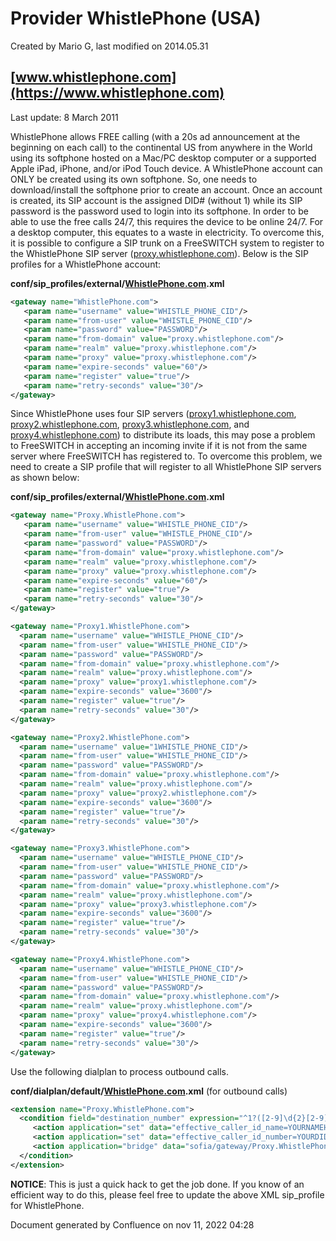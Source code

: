 
# Provider WhistlePhone (USA) 

 Created by  Mario G, last modified on 2014.05.31

## [www.whistlephone.com](https://www.whistlephone.com)

Last update: 8 March 2011

WhistlePhone allows FREE calling (with a 20s ad announcement at the beginning on each call) to the continental US from anywhere in the World using its softphone hosted on a Mac/PC desktop computer or a supported Apple iPad, iPhone, and/or iPod Touch device. A WhistlePhone account can ONLY be created using its own softphone. So, one needs to download/install the softphone prior to create an account. Once an account is created, its SIP account is the assigned DID# (without 1) while its SIP password is the password used to login into its softphone. In order to be able to use the free calls 24/7, this requires the device to be online 24/7\. For a desktop computer, this equates to a waste in electricity. To overcome this, it is possible to configure a SIP trunk on a FreeSWITCH system to register to the WhistlePhone SIP server ([proxy.whistlephone.com](http://proxy.whistlephone.com)). Below is the SIP profiles for a WhistlePhone account:

**conf/sip\_profiles/external/[WhistlePhone.com](http://WhistlePhone.com).xml**

```xml
<gateway name="WhistlePhone.com">
   <param name="username" value="WHISTLE_PHONE_CID"/>
   <param name="from-user" value="WHISTLE_PHONE_CID"/>
   <param name="password" value="PASSWORD"/>
   <param name="from-domain" value="proxy.whistlephone.com"/>
   <param name="realm" value="proxy.whistlephone.com"/>
   <param name="proxy" value="proxy.whistlephone.com"/>
   <param name="expire-seconds" value="60"/>
   <param name="register" value="true"/>
   <param name="retry-seconds" value="30"/>
</gateway>
```

Since WhistlePhone uses four SIP servers ([proxy1.whistlephone.com](http://proxy1.whistlephone.com), [proxy2.whistlephone.com](http://proxy2.whistlephone.com), [proxy3.whistlephone.com](http://proxy3.whistlephone.com), and [proxy4.whistlephone.com](http://proxy4.whistlephone.com)) to distribute its loads, this may pose a problem to FreeSWITCH in accepting an incoming invite if it is not from the same server where FreeSWITCH has registered to. To overcome this problem, we need to create a SIP profile that will register to all WhistlePhone SIP servers as shown below:

**conf/sip\_profiles/external/[WhistlePhone.com](http://WhistlePhone.com).xml**

```xml
<gateway name="Proxy.WhistlePhone.com">
   <param name="username" value="WHISTLE_PHONE_CID"/>
   <param name="from-user" value="WHISTLE_PHONE_CID"/>
   <param name="password" value="PASSWORD"/>
   <param name="from-domain" value="proxy.whistlephone.com"/>
   <param name="realm" value="proxy.whistlephone.com"/>
   <param name="proxy" value="proxy.whistlephone.com"/>
   <param name="expire-seconds" value="60"/>
   <param name="register" value="true"/>
   <param name="retry-seconds" value="30"/>
</gateway>

<gateway name="Proxy1.WhistlePhone.com">
  <param name="username" value="WHISTLE_PHONE_CID"/>
  <param name="from-user" value="WHISTLE_PHONE_CID"/>
  <param name="password" value="PASSWORD"/>
  <param name="from-domain" value="proxy.whistlephone.com"/>
  <param name="realm" value="proxy.whistlephone.com"/>
  <param name="proxy" value="proxy1.whistlephone.com"/>
  <param name="expire-seconds" value="3600"/>
  <param name="register" value="true"/>
  <param name="retry-seconds" value="30"/>
</gateway>

<gateway name="Proxy2.WhistlePhone.com">
  <param name="username" value="1WHISTLE_PHONE_CID"/>
  <param name="from-user" value="WHISTLE_PHONE_CID"/>
  <param name="password" value="PASSWORD"/>
  <param name="from-domain" value="proxy.whistlephone.com"/>
  <param name="realm" value="proxy.whistlephone.com"/>
  <param name="proxy" value="proxy2.whistlephone.com"/>
  <param name="expire-seconds" value="3600"/>
  <param name="register" value="true"/>
  <param name="retry-seconds" value="30"/>
</gateway>

<gateway name="Proxy3.WhistlePhone.com">
  <param name="username" value="WHISTLE_PHONE_CID"/>
  <param name="from-user" value="WHISTLE_PHONE_CID"/>
  <param name="password" value="PASSWORD"/>
  <param name="from-domain" value="proxy.whistlephone.com"/>
  <param name="realm" value="proxy.whistlephone.com"/>
  <param name="proxy" value="proxy3.whistlephone.com"/>
  <param name="expire-seconds" value="3600"/>
  <param name="register" value="true"/>
  <param name="retry-seconds" value="30"/>
</gateway>

<gateway name="Proxy4.WhistlePhone.com">
  <param name="username" value="WHISTLE_PHONE_CID"/>
  <param name="from-user" value="WHISTLE_PHONE_CID"/>
  <param name="password" value="PASSWORD"/>
  <param name="from-domain" value="proxy.whistlephone.com"/>
  <param name="realm" value="proxy.whistlephone.com"/>
  <param name="proxy" value="proxy4.whistlephone.com"/>
  <param name="expire-seconds" value="3600"/>
  <param name="register" value="true"/>
  <param name="retry-seconds" value="30"/>
</gateway>
```

Use the following dialplan to process outbound calls.

**conf/dialplan/default/[WhistlePhone.com](http://WhistlePhone.com).xml** (for outbound calls)

```xml
<extension name="Proxy.WhistlePhone.com">
  <condition field="destination_number" expression="^1?([2-9]\d{2}[2-9]\d{6})$">
     <action application="set" data="effective_caller_id_name=YOURNAMEHERE"/>
     <action application="set" data="effective_caller_id_number=YOURDIDHERE"/>
     <action application="bridge" data="sofia/gateway/Proxy.WhistlePhone.com/1$1"/>
  </condition>
</extension> 
```

**NOTICE**: This is just a quick hack to get the job done. If you know of an efficient way to do this, please feel free to update the above XML sip\_profile for WhistlePhone.

Document generated by Confluence on nov 11, 2022 04:28
